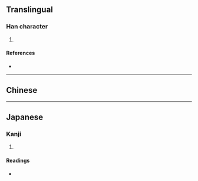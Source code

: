 {{character info/new}}
==Translingual==

===Han character===
{{Han char|rn=94|rad=犬|as=07|sn=10|four=|canj=KHAMJ|ids=⿰犭旱}}

# {{defn|Han|sort=犬07}}

====References====
* {{Han ref|kx=0712.071|dkj=20454|hdz=21348.100|uh=7302|ud=29442}}

----

==Chinese==
{{zh-see|悍|v}}

----

==Japanese==

===Kanji===
{{ja-kanji|grade=|rs=犬07}}

# {{defn|lang=ja|sort=犬07}}

====Readings====
* {{ja-readings|on=[[かん]] (kan)|kun=[[たかし]] (takashi), [[あらし]] (arashi)}}